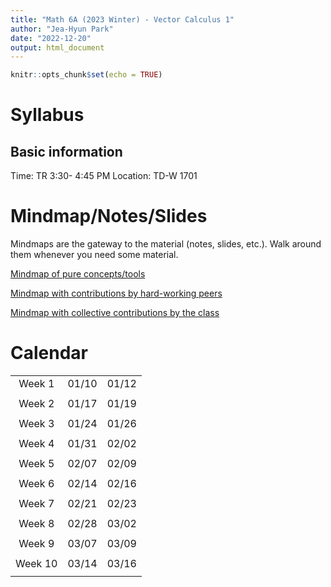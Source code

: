 ```yaml
---
title: "Math 6A (2023 Winter) - Vector Calculus 1"
author: "Jea-Hyun Park"
date: "2022-12-20"
output: html_document
---
```


```r
knitr::opts_chunk$set(echo = TRUE)
```



# Syllabus

## Basic information
Time: TR 3:30- 4:45 PM
Location: TD-W 1701

<!--[Syllabus (Google doc)]() -->

# Mindmap/Notes/Slides
Mindmaps are the gateway to the material (notes, slides, etc.). Walk around them whenever you need some material.

[Mindmap of pure concepts/tools]()

[Mindmap with contributions by hard-working peers]()

[Mindmap with collective contributions by the class]()


# Calendar

|        |            |       |
|:------:|:----------:|:-----:|
| Week 1 | 01/10 | 01/12  |
|        |            |  |
| Week 2 | 01/17      | 01/19 |
|        |            |  |
| Week 3 | 01/24      | 01/26 |
|        |            |  |
| Week 4 |  01/31 | 02/02 |
|        |            |  |
| Week 5 |02/07 | 02/09 |
|        |            |  |
| Week 6 |  02/14 | 02/16 |
|        |            |  |
| Week 7 |  02/21 | 02/23 |
|        |            |  |
| Week 8 |  02/28 | 03/02 |
|        |            |  |
| Week 9 |  03/07 | 03/09 |
|        |            |  |
| Week 10 |  03/14 | 03/16 |
|        |            |  |
<!--| Final exam week | 03/21  |  03/23 |
|        |            | Final Exam (4-7 PM) |
|  |   |  |
|        |            |  |-->

<!-- | Week 11 | 12/5      | 12/6,7 |
|        | Special offce hours (10-11am, 1-2pm),  [Computational HW2](./notes/ComHW2.pdf),  [Example code](https://colab.research.google.com/drive/1m1hT7a1On1iCazM60mmtGEl7rfTf6guc?usp=sharing), [Discussion on the example code and the result](https://gauchocast.hosted.panopto.com/Panopto/Pages/Viewer.aspx?id=8a89358d-1d05-4d3e-878d-af6101720295)| Final exam | 
-->


